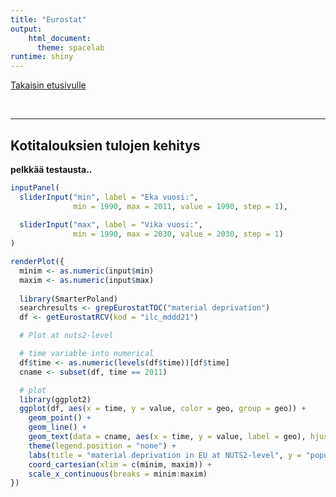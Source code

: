 ```yaml
---
title: "Eurostat"
output: 
    html_document:
      theme: spacelab
runtime: shiny
---
```


[Takaisin etusivulle](https://okffi-science.github.io/avoin-suomi-2014)

</br>
<hr>

## Kotitalouksien tulojen kehitys

**pelkkää testausta..**

```r


inputPanel(
  sliderInput("min", label = "Eka vuosi:",
              min = 1990, max = 2011, value = 1990, step = 1),
  
  sliderInput("max", label = "Vika vuosi:",
              min = 1990, max = 2030, value = 2030, step = 1)
)

renderPlot({
  minim <- as.numeric(input$min)
  maxim <- as.numeric(input$max)
  
  library(SmarterPoland)
  searchresults <- grepEurostatTOC("material deprivation")
  df <- getEurostatRCV(kod = "ilc_mddd21")

  # Plot at nuts2-level

  # time variable into numerical
  df$time <- as.numeric(levels(df$time))[df$time]
  cname <- subset(df, time == 2011)

  # plot
  library(ggplot2)
  ggplot(df, aes(x = time, y = value, color = geo, group = geo)) + 
    geom_point() + 
    geom_line() + 
    geom_text(data = cname, aes(x = time, y = value, label = geo), hjust = -0.3) +
    theme(legend.position = "none") +
    labs(title = "material deprivation in EU at NUTS2-level", y = "population share (%)") + 
    coord_cartesian(xlim = c(minim, maxim)) + 
    scale_x_continuous(breaks = minim:maxim)
})
```





